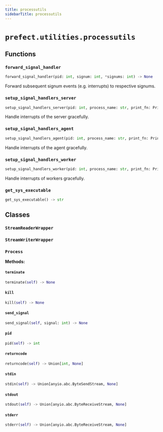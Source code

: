 ```yaml
---
title: processutils
sidebarTitle: processutils
---
```


# `prefect.utilities.processutils`

## Functions

### `forward_signal_handler` <sup><a href="https://github.com/prefecthq/prefect/blob/main/src/prefect/utilities/processutils.py#L383" target="_blank"><Icon icon="github" size="14" /></a></sup>

```python
forward_signal_handler(pid: int, signum: int, *signums: int) -> None
```


Forward subsequent signum events (e.g. interrupts) to respective signums.


### `setup_signal_handlers_server` <sup><a href="https://github.com/prefecthq/prefect/blob/main/src/prefect/utilities/processutils.py#L418" target="_blank"><Icon icon="github" size="14" /></a></sup>

```python
setup_signal_handlers_server(pid: int, process_name: str, print_fn: PrintFn) -> None
```


Handle interrupts of the server gracefully.


### `setup_signal_handlers_agent` <sup><a href="https://github.com/prefecthq/prefect/blob/main/src/prefect/utilities/processutils.py#L437" target="_blank"><Icon icon="github" size="14" /></a></sup>

```python
setup_signal_handlers_agent(pid: int, process_name: str, print_fn: PrintFn) -> None
```


Handle interrupts of the agent gracefully.


### `setup_signal_handlers_worker` <sup><a href="https://github.com/prefecthq/prefect/blob/main/src/prefect/utilities/processutils.py#L455" target="_blank"><Icon icon="github" size="14" /></a></sup>

```python
setup_signal_handlers_worker(pid: int, process_name: str, print_fn: PrintFn) -> None
```


Handle interrupts of workers gracefully.


### `get_sys_executable` <sup><a href="https://github.com/prefecthq/prefect/blob/main/src/prefect/utilities/processutils.py#L475" target="_blank"><Icon icon="github" size="14" /></a></sup>

```python
get_sys_executable() -> str
```

## Classes

### `StreamReaderWrapper` <sup><a href="https://github.com/prefecthq/prefect/blob/main/src/prefect/utilities/processutils.py#L61" target="_blank"><Icon icon="github" size="14" /></a></sup>

### `StreamWriterWrapper` <sup><a href="https://github.com/prefecthq/prefect/blob/main/src/prefect/utilities/processutils.py#L75" target="_blank"><Icon icon="github" size="14" /></a></sup>

### `Process` <sup><a href="https://github.com/prefecthq/prefect/blob/main/src/prefect/utilities/processutils.py#L86" target="_blank"><Icon icon="github" size="14" /></a></sup>

**Methods:**

#### `terminate` <sup><a href="https://github.com/prefecthq/prefect/blob/main/src/prefect/utilities/processutils.py#L105" target="_blank"><Icon icon="github" size="14" /></a></sup>

```python
terminate(self) -> None
```

#### `kill` <sup><a href="https://github.com/prefecthq/prefect/blob/main/src/prefect/utilities/processutils.py#L108" target="_blank"><Icon icon="github" size="14" /></a></sup>

```python
kill(self) -> None
```

#### `send_signal` <sup><a href="https://github.com/prefecthq/prefect/blob/main/src/prefect/utilities/processutils.py#L111" target="_blank"><Icon icon="github" size="14" /></a></sup>

```python
send_signal(self, signal: int) -> None
```

#### `pid` <sup><a href="https://github.com/prefecthq/prefect/blob/main/src/prefect/utilities/processutils.py#L115" target="_blank"><Icon icon="github" size="14" /></a></sup>

```python
pid(self) -> int
```

#### `returncode` <sup><a href="https://github.com/prefecthq/prefect/blob/main/src/prefect/utilities/processutils.py#L119" target="_blank"><Icon icon="github" size="14" /></a></sup>

```python
returncode(self) -> Union[int, None]
```

#### `stdin` <sup><a href="https://github.com/prefecthq/prefect/blob/main/src/prefect/utilities/processutils.py#L123" target="_blank"><Icon icon="github" size="14" /></a></sup>

```python
stdin(self) -> Union[anyio.abc.ByteSendStream, None]
```

#### `stdout` <sup><a href="https://github.com/prefecthq/prefect/blob/main/src/prefect/utilities/processutils.py#L127" target="_blank"><Icon icon="github" size="14" /></a></sup>

```python
stdout(self) -> Union[anyio.abc.ByteReceiveStream, None]
```

#### `stderr` <sup><a href="https://github.com/prefecthq/prefect/blob/main/src/prefect/utilities/processutils.py#L131" target="_blank"><Icon icon="github" size="14" /></a></sup>

```python
stderr(self) -> Union[anyio.abc.ByteReceiveStream, None]
```
